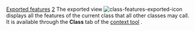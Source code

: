 [[Property:title|Exported features]]
[[Property:weight|2]]
The exported view  [[Image:class-features-exported-icon]] displays all the features of the current class that all other classes may call. <br/>
It is available through the '''Class''' tab of the [[EiffelStudio window overview|context tool]] . 




